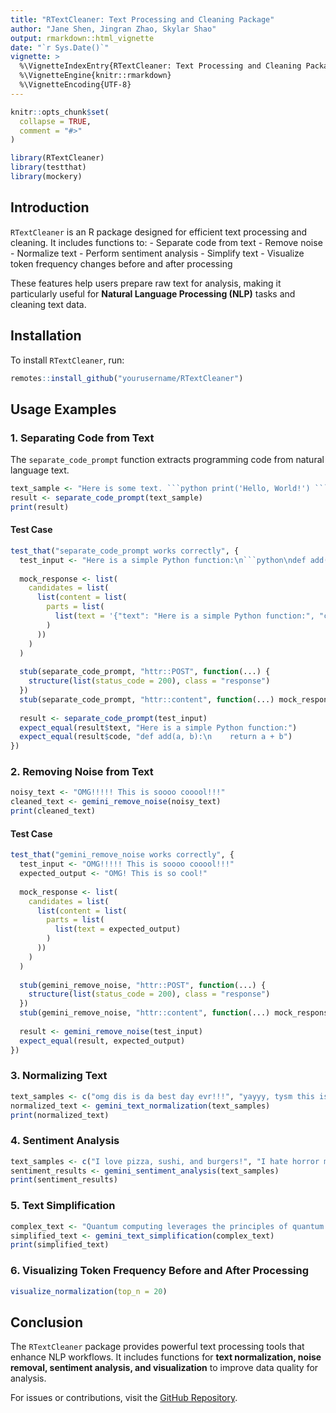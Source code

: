 ```yaml
---
title: "RTextCleaner: Text Processing and Cleaning Package"
author: "Jane Shen, Jingran Zhao, Skylar Shao"
output: rmarkdown::html_vignette
date: "`r Sys.Date()`"
vignette: >
  %\VignetteIndexEntry{RTextCleaner: Text Processing and Cleaning Package}
  %\VignetteEngine{knitr::rmarkdown}
  %\VignetteEncoding{UTF-8}
---
```



```r
knitr::opts_chunk$set(
  collapse = TRUE,
  comment = "#>"
)
```


```r
library(RTextCleaner)
library(testthat)
library(mockery)
```

## Introduction

`RTextCleaner` is an R package designed for efficient text processing and cleaning. It includes functions to:
- Separate code from text
- Remove noise
- Normalize text
- Perform sentiment analysis
- Simplify text
- Visualize token frequency changes before and after processing

These features help users prepare raw text for analysis, making it particularly useful for **Natural Language Processing (NLP)** tasks and cleaning text data.

## Installation

To install `RTextCleaner`, run:

```r
remotes::install_github("yourusername/RTextCleaner")
```

## Usage Examples

### 1. Separating Code from Text

The `separate_code_prompt` function extracts programming code from natural language text.

```r
text_sample <- "Here is some text. ```python print('Hello, World!') ```"
result <- separate_code_prompt(text_sample)
print(result)
```

#### Test Case
```r
test_that("separate_code_prompt works correctly", {
  test_input <- "Here is a simple Python function:\n```python\ndef add(a, b):\n    return a + b\n```"
  
  mock_response <- list(
    candidates = list(
      list(content = list(
        parts = list(
          list(text = '{"text": "Here is a simple Python function:", "code": "def add(a, b):\n    return a + b"}')
        )
      ))
    )
  )
  
  stub(separate_code_prompt, "httr::POST", function(...) {
    structure(list(status_code = 200), class = "response")
  })
  stub(separate_code_prompt, "httr::content", function(...) mock_response)
  
  result <- separate_code_prompt(test_input)
  expect_equal(result$text, "Here is a simple Python function:")
  expect_equal(result$code, "def add(a, b):\n    return a + b")
})
```

### 2. Removing Noise from Text

```r
noisy_text <- "OMG!!!!! This is soooo cooool!!!"
cleaned_text <- gemini_remove_noise(noisy_text)
print(cleaned_text)
```

#### Test Case
```r
test_that("gemini_remove_noise works correctly", {
  test_input <- "OMG!!!!! This is soooo cooool!!!"
  expected_output <- "OMG! This is so cool!"
  
  mock_response <- list(
    candidates = list(
      list(content = list(
        parts = list(
          list(text = expected_output)
        )
      ))
    )
  )
  
  stub(gemini_remove_noise, "httr::POST", function(...) {
    structure(list(status_code = 200), class = "response")
  })
  stub(gemini_remove_noise, "httr::content", function(...) mock_response)
  
  result <- gemini_remove_noise(test_input)
  expect_equal(result, expected_output)
})
```

### 3. Normalizing Text

```r
text_samples <- c("omg dis is da best day evr!!!", "yayyy, tysm this is sooo gr8!!!")
normalized_text <- gemini_text_normalization(text_samples)
print(normalized_text)
```

### 4. Sentiment Analysis

```r
text_samples <- c("I love pizza, sushi, and burgers!", "I hate horror movies. They're terrible.")
sentiment_results <- gemini_sentiment_analysis(text_samples)
print(sentiment_results)
```

### 5. Text Simplification

```r
complex_text <- "Quantum computing leverages the principles of quantum mechanics to perform computations exponentially faster than classical computers."
simplified_text <- gemini_text_simplification(complex_text)
print(simplified_text)
```

### 6. Visualizing Token Frequency Before and After Processing

```r
visualize_normalization(top_n = 20)
```

## Conclusion

The `RTextCleaner` package provides powerful text processing tools that enhance NLP workflows. It includes functions for **text normalization, noise removal, sentiment analysis, and visualization** to improve data quality for analysis.

For issues or contributions, visit the [GitHub Repository](https://github.com/j232shen/RTextCleaner).
